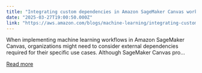 ```yaml
---
title: "Integrating custom dependencies in Amazon SageMaker Canvas workflows"
date: "2025-03-27T19:00:50.000Z"
link: "https://aws.amazon.com/blogs/machine-learning/integrating-custom-dependencies-in-amazon-sagemaker-canvas-workflows/"
---
```


When implementing machine learning workflows in Amazon SageMaker Canvas, organizations might need to consider external dependencies required for their specific use cases. Although SageMaker Canvas pro...

[Read more](https://aws.amazon.com/blogs/machine-learning/integrating-custom-dependencies-in-amazon-sagemaker-canvas-workflows/)
